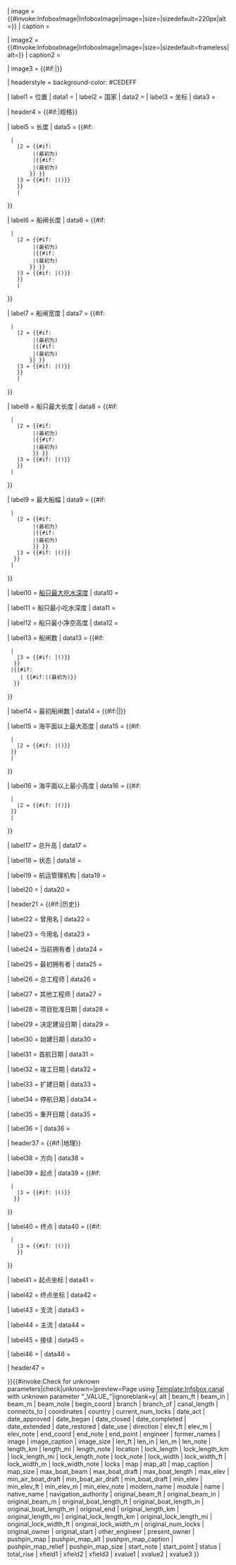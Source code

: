 {{infobox 
| bodyclass = vcard
| aboveclass = fn org
| abovestyle = font-size: larger; background-color: #CEDEFF
| above = {{{name|{{PAGENAMEBASE}}}}}<br>{{{native_name|}}}

| image = {{#invoke:InfoboxImage|InfoboxImage|image={{{image|}}}|size={{{image_size|}}}|sizedefault=220px|alt={{{alt|}}}}}
| caption = {{{image_caption|}}}

| image2     = {{#invoke:InfoboxImage|InfoboxImage|image={{{map|}}}|size={{{map_size|}}}|sizedefault=frameless|alt={{{map_alt|}}}}}
| caption2   = {{{map_caption|}}}

| image3     = {{#if:{{{pushpin_map|}}}|{{location map|{{{pushpin_map|}}}
               |border      =infobox
               |alt         ={{{pushpin_map_alt|}}}
               |float       =center
               |width       ={{{pushpin_map_size|}}}
               |coordinates ={{{coordinates|}}}
               |relief      ={{{pushpin_map_relief|}}}
               |caption     ={{{pushpin_map_caption|}}} }}}}

| headerstyle = background-color: #CEDEFF

| label1 = 位置
| data1  = {{{location|}}}
| label2 = 国家
| data2  = {{{country|}}}
| label3 = 坐标
| data3  = {{{coordinates|}}}

| header4 = {{#if:{{{length_mi|}}}{{{length_km|}}}{{{canal_length|}}}{{{lock_length_mi|}}}{{{lock_length_km|}}}{{{lock_length|}}}{{{lock_width_m|}}}{{{lock_width_ft|}}}{{{len_ft|}}}{{{len_m|}}}{{{max_boat_length|}}}{{{beam_ft|}}}{{{beam_m|}}}{{{max_boat_beam|}}}{{{max_boat_draft|}}}{{{min_boat_draft|}}}{{{min_air_boat_draft|}}}{{{locks|}}}{{{current_num_locks|}}}{{{original_num_locks|}}}{{{elev_ft|}}}{{{elev_m|}}}{{{max_elev|}}}{{{min_elev_ft|}}}{{{min_elev_m|}}}{{{min_elev|}}}{{{total_rise|}}}{{{status|}}}{{{navigation_authority|}}}{{{xvalue1|}}}|规格}}

| label5 = 长度
| data5 = {{#if: {{{length_mi|}}}{{{length_km|}}}
  |{{br separated entries
    |1 = {{#if:{{{length_km|}}}
         | {{convert|{{{length_km}}}|km|mi|abbr=in}}
         | {{convert|{{{length_mi|}}}|mi|km}}
         }}
    |2 = {{#if: {{{original_length_km|}}}
         |(最初为{{convert|{{{original_length_km}}}|km|mi|abbr=on|disp=or}})
         |{{#if: {{{original_length_mi|}}}
         |(最初为{{convert|{{{original_length_mi}}}|mi|km|abbr=on|disp=or}})
        }} }}
    |3 = {{#if: {{{length_note|}}}|({{{length_note}}})}}
    }}
    |{{{canal_length|}}}
}}

| label6 = 船闸长度
| data6 = {{#if: {{{lock_length_mi|}}}{{{lock_length_km|}}}
  |{{br separated entries
    |1 = {{#if:{{{lock_length_km|}}}
         | {{convert|{{{lock_length_km}}}|km|mi|abbr=in}}
         | {{convert|{{{lock_length_mi|}}}|mi|km}}
         }}
    |2 = {{#if: {{{original_lock_length_km|}}}
         |(最初为{{convert|{{{original_lock_length_km}}}|km|mi|abbr=on|disp=or}})
         |{{#if: {{{original_lock_length_mi|}}}
         |(最初为{{convert|{{{original_lock_length_mi}}}|mi|km|abbr=on|disp=or}})
        }} }}
    |3 = {{#if: {{{lock_length_note|}}}|({{{lock_length_note}}})}}
    }}
    |{{{lock_length|}}}
}}

| label7 = 船闸宽度
| data7 = {{#if: {{{lock_width_m|}}}{{{lock_width_ft|}}}
  |{{br separated entries
    |1 = {{#if:{{{lock_width_m|}}}
         | {{convert|{{{lock_width_m}}}|m|ft|abbr=on}}
         | {{convert|{{{lock_width_ft}}}|ft|m|abbr=on}}
         }}
    |2 = {{#if: {{{original_lock_width_m|}}}
         |(最初为{{convert|{{{original_lock_width_m}}}|m|ft|abbr=on|disp=or}})
         |{{#if: {{{original_lock_width_ft|}}}
         |(最初为{{convert|{{{original_lock_width_ft}}}|ft|m|abbr=on|disp=or}})
        }} }}
    |3 = {{#if: {{{lock_width_note|}}}|({{{lock_width_note}}})}}
    }}
    |{{{lock_width|}}}
}}

| label8 = 船只最大长度
| data8 =  {{#if: {{{len_ft|}}}{{{len_m|}}}
  |{{br separated entries
    |1 = {{#if:{{{len_m|}}}
         |{{convert|{{{len_m}}}|m|ftin|abbr=on|sigfig=4}}
         |{{convert|{{{len_ft|}}}|ft|{{{len_in|0}}}|in|m|abbr=on|sigfig=4}}
         }}
    |2 = {{#if: {{{original_boat_length_m|}}}
         |(最初为{{convert|{{{original_boat_length_m}}}|m|ftin|abbr=on|disp=or|sigfig=4}})
         |{{#if: {{{original_boat_length_ft|}}}
         |(最初为{{convert|{{{original_boat_length_ft|}}}|ft|{{{original_boat_length_in|0}}}|in|m|abbr=on|disp=or|sigfig=4}})
         }} }}
    |3 = {{#if: {{{len_note|}}}|({{{len_note}}})}}
    }}
  | {{{max_boat_length|}}}
}}

| label9 = 最大船幅
| data9 =  {{#if: {{{beam_ft|}}}{{{beam_m|}}}
  |{{br separated entries
    |1 = {{#if:{{{beam_m|}}}
         |{{convert|{{{beam_m}}}|m|ftin|abbr=on|sigfig=3}}
         |{{convert|{{{beam_ft|}}}|ft|{{{beam_in|0}}}|in|m|abbr=on|sigfig=3}}
         }}
    |2 = {{#if: {{{original_beam_m|}}}
         |(最初为{{convert|{{{original_beam_m}}}|m|ftin|abbr=on|disp=or|sigfig=3}})
         |{{#if: {{{original_beam_ft|}}}
         |(最初为{{convert|{{{original_beam_ft|}}}|ft|{{{original_beam_in|0}}}|in|m|abbr=on|disp=or|sigfig=3}})
         }} }}
    |3 = {{#if: {{{beam_note|}}}|({{{beam_note}}})}}
   }}
  | {{{max_boat_beam|}}}
}}


| label10 = [[吃水深度|船只最大吃水深度]]
| data10 = {{{max_boat_draft|}}}

| label11 = 船只最小吃水深度
| data11 = {{{min_boat_draft|}}}

| label12 = 船只最小净空高度
| data12 = {{{min_boat_air_draft|}}}

| label13 = 船闸数
| data13 =  {{#if: {{{locks|}}}
  |{{br separated entries
    |1 = {{{locks}}}
    |2 = {{#if: {{{original_num_locks|}}}|(最初为{{{original_num_locks}}})}}
    |3 = {{#if: {{{lock_note|}}}|({{{lock_note}}})}}
   }}
  |{{#if:{{{current_num_locks|}}}
     |{{{current_num_locks|}}} {{#if:{{{original_num_locks|}}}|(最初为{{{original_num_locks}}})}}
   }}
}}

| label14 = 最初船闸数<!-- suppressed if merged with field above -->
| data14 = {{#if:{{{current_num_locks|}}}||{{{original_num_locks|}}}}}

| label15 = 海平面以上最大高度
| data15 = {{#if: {{{elev_ft|}}}{{{elev_m|}}}
  |{{br separated entries
    |1 = {{#if:{{{elev_m|}}}
          | {{convert|{{{elev_m}}}|m|ft|abbr=on}}
          | {{convert|{{{elev_ft|}}}|ft|m|abbr=on}}
         }}
    |2 = {{#if: {{{elev_note|}}}|({{{elev_note}}})}}
  }}
  | {{{max_elev|}}}
}}

| label16 = 海平面以上最小高度
| data16 = {{#if: {{{min_elev_ft|}}}{{{min_elev_m|}}}
  |{{br separated entries
    |1 = {{#if:{{{min_elev_m|}}}
          | {{convert|{{{min_elev_m}}}|m|ft|abbr=on}}
          | {{convert|{{{min_elev_ft}}}|ft|m|abbr=on}}
         }}
    |2 = {{#if: {{{min_elev_note|}}}|({{{min_elev_note}}})}}
  }}
  | {{{min_elev|}}}
}}

| label17 = 总升高
| data17 = {{{total_rise|}}}

| label18 = 状态
| data18 =  {{{status|}}}

| label19 = 航运管理机构
| data19 =  {{{navigation_authority|}}}

| label20 = {{{xfield1}}}
| data20 = {{{xvalue1|}}}

| header21 = {{#if:{{{former_names|}}}{{{modern_name|}}}{{{present_owner|}}}{{{original_owner|}}}{{{engineer|}}}{{{other_engineer|}}}{{{date_approved|}}}{{{date_act|}}}{{{date_began|}}}{{{date_use|}}}{{{date_completed|}}}{{{date_extended|}}}{{{date_closed|}}}{{{date_restored|}}}{{{xvalue2|}}}|历史}}

| label22 = 曾用名
| data22 =  {{{former_names|}}}

| label23 = 今用名
| data23 =  {{{modern_name|}}}

| label24 = 当前拥有者
| data24 = {{{present_owner|}}}

| label25 = 最初拥有者
| data25 =  {{{original_owner|}}}

| label26 = 总工程师
| data26 =  {{{engineer|}}}

| label27 = 其他工程师
| data27 =  {{{other_engineer|}}}

| label28 = 项目批准日期
| data28 = {{{date_approved|}}}

| label29 = 决定建设日期
| data29 =  {{{date_act|}}}

| label30 = 始建日期
| data30 =  {{{date_began|}}}

| label31 = 首航日期
| data31 =  {{{date_use|}}}

| label32 = 竣工日期
| data32 = {{{date_completed|}}}

| label33 = 扩建日期
| data33 =  {{{date_extended|}}}

| label34 = 停航日期
| data34 =  {{{date_closed|}}}

| label35 = 重开日期
| data35 =  {{{date_restored|}}}

| label36 = {{{xfield2}}}
| data36 = {{{xvalue2|}}}

| header37 = {{#if:{{{direction|}}}{{{start_point|}}}{{{end_point|}}}{{{begin_coord|}}}{{{end_coord|}}}{{{branch|}}}{{{branch_of|}}}{{{connects_to|}}}{{{xvalue3|}}}|地理}}

| label38 = 方向
| data38 = {{{direction|}}}

| label39 = 起点
| data39 =  {{#if: {{{start_point|}}}
  |{{br separated entries
    |1 = {{{start_point}}}
    |2 = {{#if: {{{original_start|}}}|(最初为{{{original_start}}})}}
    |3 = {{#if: {{{start_note|}}}|({{{start_note}}})}}
   }}
}}

| label40 = 终点
| data40 = {{#if: {{{end_point|}}}
  |{{br separated entries
    |1 = {{{end_point}}}
    |2 = {{#if: {{{original_end|}}}|(最初为{{{original_end}}})}}
    |3 = {{#if: {{{end_note|}}}|({{{end_note}}})}}
    }}
}}

| label41 = 起点坐标
| data41 = {{{begin_coord|}}}

| label42 = 终点坐标
| data42 = {{{end_coord|}}}

| label43 = 支流
| data43 =  {{{branch|}}}

| label44 = 主流
| data44 =  {{{branch_of|}}}

| label45 = 接续
| data45 =  {{{connects_to|}}}

| label46 = {{{xfield3}}}
| data46 = {{{xvalue3|}}}


| header47 = {{{module|}}}

}}{{#invoke:Check for unknown parameters|check|unknown={{main other|[[Category:使用Infobox canal含有未知参数的页面|_VALUE_{{PAGENAME}}]]}}|preview=Page using [[Template:Infobox canal]] with unknown parameter "_VALUE_"|ignoreblank=y| alt | beam_ft | beam_in | beam_m | beam_note | begin_coord | branch | branch_of | canal_length | connects_to | coordinates | country | current_num_locks | date_act | date_approved | date_began | date_closed | date_completed | date_extended | date_restored | date_use | direction | elev_ft | elev_m | elev_note | end_coord | end_note | end_point | engineer | former_names | image | image_caption | image_size | len_ft | len_in | len_m | len_note | length_km | length_mi | length_note | location | lock_length | lock_length_km | lock_length_mi | lock_length_note | lock_note | lock_width | lock_width_ft | lock_width_m | lock_width_note | locks | map | map_alt | map_caption | map_size | max_boat_beam | max_boat_draft | max_boat_length | max_elev | min_air_boat_draft | min_boat_air_draft | min_boat_draft | min_elev | min_elev_ft | min_elev_m | min_elev_note | modern_name | module | name | native_name | navigation_authority | original_beam_ft | original_beam_in | original_beam_m | original_boat_length_ft | original_boat_length_in | original_boat_length_m | original_end | original_length_km | original_length_mi | original_lock_length_km | original_lock_length_mi | original_lock_width_ft | original_lock_width_m | original_num_locks | original_owner | original_start | other_engineer | present_owner | pushpin_map | pushpin_map_alt | pushpin_map_caption | pushpin_map_relief | pushpin_map_size | start_note | start_point | status | total_rise | xfield1 | xfield2 | xfield3 | xvalue1 | xvalue2 | xvalue3 }}<noinclude>
{{documentation}}
</noinclude>